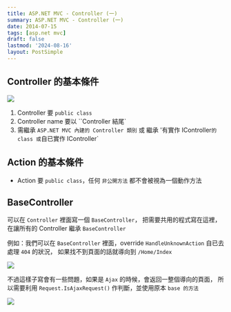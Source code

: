 ```yaml
---
title: ASP.NET MVC - Controller (一)
summary: ASP.NET MVC - Controller (一)
date: 2014-07-15
tags: [asp.net mvc]
draft: false
lastmod: '2024-08-16'
layout: PostSimple
---
```


## Controller 的基本條件

![](/static/images/2014/aspnet-mvc-controller-01/01.webp)

1. Controller 要 `public class`
2. Controller name 要以 ``Controller 結尾`
3. 需繼承 `ASP.NET MVC 內建的 Controller 類別` 或 繼承 '有實作 IController`的 class 或`自已實作 IController`

## Action 的基本條件

- Action 要 `public class`，任何 `非公開方法` 都不會被視為一個動作方法

## BaseController

可以在 `Controller` 裡面寫一個 `BaseController`，
把需要共用的程式寫在這裡，在讓所有的 Controller 繼承 `BaseController`

例如：我們可以在 `BaseController` 裡面，override `HandleUnknownAction` 自已去處理 `404` 的狀況，
如果找不到頁面的話就導向到 `/Home/Index`

![](/static/images/2014/aspnet-mvc-controller-01/02.webp)

不過這樣子寫會有一些問題，如果是 `Ajax` 的時候，會返回一整個導向的頁面，
所以需要利用 `Request.IsAjaxRequest()` 作判斷，並使用原本 `base 的方法`

![](/static/images/2014/aspnet-mvc-controller-01/03.webp)
